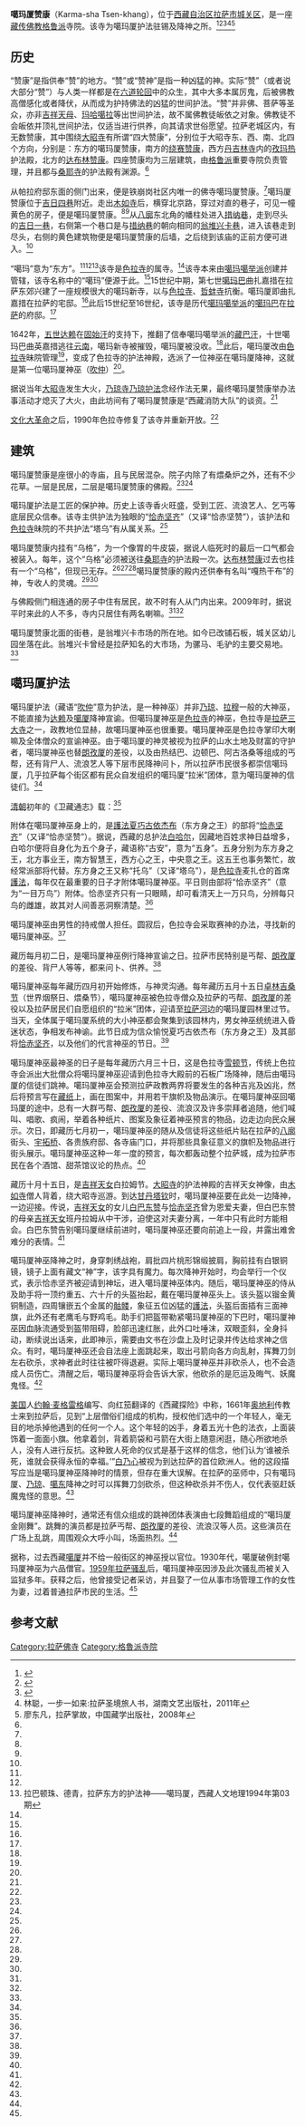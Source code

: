 {{Infobox Tibetan Buddhist monastery
|name = 噶玛厦赞康
|image =Karmashar temple.jpg
|alt = 
|caption = 噶玛厦赞康内的佛像
|t=
|w=
|to = 
|ipa={{IPA|}}
|z=
|thdl=
|e=
|tc=噶瑪廈贊康
|s=噶玛厦赞康
|p=
|m=
|k=
|pushpin_map = 
|latd =  | latm =  | lats =  | latNS = 
|longd=  | longm= | longs =| longEW = 
|iso_region = 
|map_caption = 
|mapsize = 
|location_country = 中国
|location = {{CHN}}[[西藏自治区|西藏自治区]][[拉萨市|拉萨市]][[城关区_(拉萨市)|城关区]]
|coordinates_display =
|founded_by = 
|date_founded =
|date_renovated =
|sect = [[格鲁派|格鲁派]]
|children =
|dedicated_to = 
|head_lama = 
|head_mgh =
|no._of_monks = 
|architecture = 
|festivals =
|footnotes = 
}}

'''噶玛厦赞康'''（Karma-sha Tsen-khang），位于[[西藏自治区|西藏自治区]][[拉萨市|拉萨市]][[城关区_(拉萨市)|城关区]]，是一座[[藏传佛教|藏传佛教]][[格鲁派|格鲁派]]寺院。该寺为噶玛厦护法驻锡及降神之所。<ref name=zmz>{{Cite web |url=http://www.mzb.com.cn/html/Home/report/405265-20001.htm |title=《拉萨河纪行》：老城·深巷·新生活，中国民族宗教网，2013-05-24 |accessdate=2013-08-08 |archive-date=2016-03-04 |archive-url=https://web.archive.org/web/20160304114509/http://www.mzb.com.cn/html/Home/report/405265-20001.htm |dead-url=no }}</ref><ref name=shiqi>{{Cite web |url=http://xz.people.com.cn/GB/147280/153596/9242231.html |title=拉萨净土17站，人民网，2009年05月05日 |access-date=2013年8月9日 |archive-url=https://web.archive.org/web/20160304114502/http://xz.people.com.cn/GB/147280/153596/9242231.html |archive-date=2016年3月4日 |dead-url=yes }}</ref><ref name=zgxz>{{Cite web |url=http://www.chinatibetnews.com/xizang/2010-05/12/content_463151.htm |title=拉萨老城里的小寺庙，中国西藏新闻网，2010年05月12日 |accessdate=2013年8月9日 |archive-date=2011年1月3日 |archive-url=https://web.archive.org/web/20110103190536/http://www.chinatibetnews.com/xizang/2010-05/12/content_463151.htm |dead-url=no }}</ref><ref name=lin>林聪，一步一如来:拉萨圣境旅人书，湖南文艺出版社，2011年</ref><ref name=liao>廖东凡，拉萨掌故，中国藏学出版社，2008年</ref>

==历史==
“赞康”是指供奉“赞”的地方。“赞”或“赞神”是指一种凶猛的神。实际“赞”（或者说大部分“赞”）与人类一样都是在[[六道轮回|六道轮回]]中的众生，其中大多本属厉鬼，后被佛教高僧感化或者降伏，从而成为护持佛法的凶猛的世间护法。“赞”并非佛、菩萨等圣众，亦非[[吉祥天母|吉祥天母]]、[[玛哈噶拉|玛哈噶拉]]等出世间护法，故不属佛教徒皈依之对象。佛教徒不会皈依并顶礼世间护法，仅适当进行供养，向其请求世俗愿望。拉萨老城区内，有无数赞康，其中围绕[[大昭寺|大昭寺]]有所谓“四大赞康”，分别位于大昭寺东、西、南、北四个方向，分别是：东方的噶玛厦赞康，南方的[[绕赛赞康|绕赛赞康]]，西方[[丹吉林寺|丹吉林寺]]内的[[孜玛热|孜玛热]]护法殿，北方的[[达布林赞康|达布林赞康]]。四座赞康均为三层建筑，由[[格鲁派|格鲁派]]重要寺院负责管理，并且都与[[桑耶寺|桑耶寺]]的护法殿有渊源。<ref name=lin/>

从帕拉府邸东面的侧门出来，便是铁崩岗社区内唯一的佛寺噶玛厦赞康。<ref name=zmz/>噶玛厦赞康位于[[吉日四巷|吉日四巷]]附近。走出[[木如寺|木如寺]]后，横穿北京路，穿过对直的巷子，可见一幢黄色的房子，便是噶玛厦赞康。<ref name=shiqi/><ref name=zgxz/>从[[八廓|八廓]]东北角的幡柱处进入[[措纳巷|措纳巷]]，走到尽头的[[吉日一巷|吉日一巷]]，右侧第一个巷口是与[[措纳巷|措纳巷]]的朝向相同的[[翁堆兴卡巷|翁堆兴卡巷]]，进入该巷走到尽头，右侧的黄色建筑物便是噶玛厦赞康的后墙，之后绕到该庙的正前方便可进入。<ref name=lin/>

“噶玛”意为“东方”。<ref name=shiqi/><ref name=zgxz/><ref>拉巴顿珠、德青，拉萨东方的护法神——噶玛厦，西藏人文地理1994年第03期</ref>该寺是[[色拉寺|色拉寺]]的属寺。<ref name=zgxz/>该寺本来由[[噶玛噶举派|噶玛噶举派]]创建并管辖，该寺名称中的“噶玛”便源于此。<ref name=lin/>15世纪中期，第七世[[噶玛巴|噶玛巴]]曲扎嘉措在拉萨东郊兴建了一座规模很大的噶玛新寺，以与[[色拉寺|色拉寺]]、[[哲蚌寺|哲蚌寺]]抗衡。噶玛厦即曲扎嘉措在拉萨的宅邸。<ref name=liao/>此后15世纪至16世纪，该寺是历代[[噶玛噶举派|噶玛噶举派]]的[[噶玛巴|噶玛巴]]在[[拉萨|拉萨]]的府邸。<ref name=lin/>

1642年，[[五世达赖|五世达赖]]在[[固始汗|固始汗]]的支持下，推翻了信奉噶玛噶举派的[[藏巴汗|藏巴汗]]，十世噶玛巴曲英嘉措逃往[[云南|云南]]，噶玛新寺被摧毁，噶玛厦被没收。<ref name=liao/>此后，噶玛厦改由[[色拉寺|色拉寺]]昧院管理<ref name=lin/>，变成了色拉寺的护法神殿，选派了一位神巫在噶玛厦降神，这就是第一位噶玛厦神巫（[[吹仲|吹仲]]）<ref name=liao/>。

据说当年[[大昭寺|大昭寺]]发生大火，[[乃琼寺|乃琼寺]][[乃琼护法|乃琼护法]]念经作法无果，最终噶玛厦赞康举办法事活动才熄灭了大火，由此坊间有了噶玛厦赞康是“西藏消防大队”的谈资。<ref name=zmz/>

[[文化大革命|文化大革命]]之后，1990年色拉寺修复了该寺并重新开放。<ref name=lin/>

==建筑==
噶玛厦赞康是座很小的寺庙，且与民居混杂。院子内除了有煨桑炉之外，还有不少花草。一层是民居，二层是噶玛厦赞康的佛殿。<ref name=shiqi/><ref name=zgxz/>

噶玛厦护法是工匠的保护神。历史上该寺香火旺盛，受到工匠、流浪艺人、乞丐等底层民众信奉。该寺主供护法为独眼的“[[恰赤坚齐|恰赤坚齐]]”（又译“恰赤坚赞”），该护法和[[色拉寺|色拉寺]]昧院的不共护法“塔乌”有从属关系。<ref name=lin/>

噶玛厦赞康内挂有“乌格”，为一个像胃的牛皮袋，据说人临死时的最后一口气都会被装入。每年，这个“乌格”必须被送往[[桑耶寺|桑耶寺]]的护法殿一次。[[达布林赞康|达布林赞康]]过去也挂有一个“乌格”，但现已无存。<ref name=shiqi/><ref name=zgxz/><ref name=lin/>噶玛厦赞康的殿内还供奉有名叫“嘎热干布”的神，专收人的灵魂。<ref name=shiqi/><ref name=zgxz/>

与佛殿侧门相连通的房子中住有居民，故不时有人从门内出来。2009年时，据说平时来此的人不多，寺内只居住有两名喇嘛。<ref name=shiqi/><ref name=zgxz/>

噶玛厦赞康北面的街巷，是翁堆兴卡市场的所在地。如今已改铺石板，城关区幼儿园坐落在此。翁堆兴卡曾经是拉萨知名的大市场，为骡马、毛驴的主要交易地。<ref name=zmz/>

==噶玛厦护法==
噶玛厦护法（藏语“[[吹仲|吹仲]]”意为护法，是一种神巫）并非[[乃琼护法|乃琼]]、[[拉穆护法|拉穆]]一般的大神巫，不能直接为[[达赖|达赖]]及[[噶厦|噶厦]]降神宣谕。但噶玛厦神巫是[[色拉寺|色拉寺]]的神巫，色拉寺是[[拉萨三大寺|拉萨三大寺]]之一，政教地位显赫，故噶玛厦神巫也很重要。噶玛厦神巫是色拉寺掌印大喇嘛及全体僧众的宣谕神巫。由于噶玛厦的神灵被视为拉萨的山水土地及财富的守护者，噶玛厦神巫也替[[朗孜厦|朗孜厦]]的差役，以及由热结巴、边顿巴、阿古洛桑等组成的丐帮，还有背尸人、流浪艺人等下层市民降神问卜，所以拉萨市民很多都崇信噶玛厦，几乎拉萨每个街区都有民众自发组织的噶玛厦“拉米”团体，意为噶玛厦神的信徒们。<ref name=liao/>

[[清朝|清朝]]初年的《卫藏通志》载：<ref name=liao/>
{{引用|噶玛厦寺在[[大昭寺|大昭]]东半里许。寺内塑神像，狰狞恶煞，内居护法，乃喇嘛装束，仍娶妻生子，世传其术，即内地之巫类也。每月初二、十六日下神，头戴金盔，上插鸡羽，高约二三尺，穿甲，背插小旗五面，周身以白[[哈达|哈达]]结束，足穿虎皮靴，手执弓刀，登坐法坛，凡人叩问吉凶，托神言判断祸福，出则人从装束鬼怪，执旗鸣鼓钹导引之。}}

附体在噶玛厦神巫身上的，是[[護法神|護法]][[夏巧古依杰布|夏巧古依杰布]]（东方身之王）的部将“[[恰赤坚齐|恰赤坚齐]]”（又译“恰赤坚赞”）。据说，西藏的总护法[[白哈尔|白哈尔]]，因藏地百姓求神日益增多，白哈尔便将自身化为五个身子，藏语称“古安”，意为“五身”。五身分别为东方身之王，北方事业王，南方智慧王，西方心之王，中央意之王。这五王也事务繁忙，故经常派部将代替。东方身之王又称“托乌”（又译“塔乌”），是[[色拉寺|色拉寺]]麦扎仓的首席[[護法神|護法]]，每年仅在最重要的日子才附体噶玛厦神巫。平日则由部将“恰赤坚齐”（意为“一目万鸟”）附体。恰赤坚齐只有一只眼睛，却可看清天上一万只鸟，分辨每只鸟的雌雄，故其对人间善恶洞察清楚。<ref name=liao/>

噶玛厦神巫由男性的持戒僧人担任。圆寂后，色拉寺会采取赛神的办法，寻找新的噶玛厦神巫。<ref name=liao/>

藏历每月初二日，是噶玛厦神巫例行降神宣谕之日。拉萨市民特别是丐帮、[[朗孜厦|朗孜厦]]的差役、背尸人等等，都来问卜、供养。<ref name=liao/>

噶玛厦神巫每年藏历四月初开始修炼，与神灵沟通。每年藏历五月十五日[[卓林吉桑节|卓林吉桑节]]（世界烟祭日、煨桑节），噶玛厦神巫被色拉寺僧众及拉萨的丐帮、[[朗孜厦|朗孜厦]]的差役以及拉萨居民们自愿组织的“拉米”团体，迎请至[[拉萨河|拉萨河]]边的噶玛厦园林里过节。当天，全体属于噶玛厦系统的大小神巫都会聚集到该园林内，男女神巫统统进入昏迷状态，争相发布神谕。此节日成为信众愉悦夏巧古依杰布（东方身之王）及其部将[[恰赤坚齐|恰赤坚齐]]，以及他们的代言神巫的节日。<ref name=liao/>

噶玛厦神巫最神圣的日子是每年藏历六月三十日，这是色拉寺[[雪顿节|雪顿节]]，传统上色拉寺会派出大批僧众将噶玛厦神巫迎请到色拉寺大殿前的石板广场降神，随后由噶玛厦的信徒们跳神。噶玛厦神巫会预测拉萨政教两界将要发生的各种吉兆及凶兆，然后将预言写在[[藏纸|藏纸]]上，画在图案中，并用若干旗帜及物品演示。在噶玛厦神巫回噶玛厦的途中，总有一大群丐帮、[[朗孜厦|朗孜厦]]的差役、流浪汉及许多崇拜者追随，他们喊叫、唱歌、疯闹，举着各种纸片、图案及象征着神巫预言的物品，边走边向民众展示。次日，即藏历七月初一，噶玛厦神巫的随从及信徒将这些纸片贴在拉萨的[[八廓|八廓]]街头、[[宇拓桥|宇拓桥]]、各贵族府邸、各寺庙门口，并将那些具象征意义的旗帜及物品进行街头展示。噶玛厦神巫这种一年一度的预言，每次都轰动整个拉萨城，成为拉萨市民在各个酒馆、甜茶馆议论的热点。<ref name=liao/>

藏历十月十五日，是[[吉祥天女|吉祥天女]]白拉姆节。[[大昭寺|大昭寺]]的护法神殿的吉祥天女神像，由[[木如寺|木如寺]]僧人背着，绕大昭寺巡游。到达[[甘丹塔钦|甘丹塔钦]]时，噶玛厦神巫要在此处一边降神，一边迎接。传说，[[吉祥天女|吉祥天女]]的女儿[[白巴东赞|白巴东赞]]与[[恰赤坚齐|恰赤坚齐]]曾为恩爱夫妻，但白巴东赞的母亲[[吉祥天女|吉祥天女]]班丹拉姆从中干涉，迫使这对夫妻分离，一年中只有此时方能相会。白巴东赞告别噶玛厦继续前进时，噶玛厦神巫还要向前追上一段，并露出难舍难分的表情。<ref name=liao/>

噶玛厦神巫降神之时，身穿刺绣战袍，肩批四片桃形锦缎披肩，胸前挂有白银铜镜，镜子上面有藏文“神”字，该字具有魔力。每次降神开始时，均会举行一个仪式，表示恰赤坚齐被迎请到神坛，进入噶玛厦神巫体内。随后，噶玛厦神巫的侍从及助手将一顶约重五、六十斤的头盔抬起，戴在噶玛厦神巫头上。该头盔以镏金黄铜制造，四周镶嵌五个金属的[[骷髅|骷髅]]，象征五位凶猛的[[護法神|護法]]，头盔后面插有三面神旗，此外还有老鹰毛与野鸡毛。助手们把盔带勒紧噶玛厦神巫的下巴时，噶玛厦神巫因血脉流通受到盔带阻碍，脸部迅速红胀，此外口吐唾沫，双眼歪斜，全身抖动，断续说出话来，此即神示，需要由文书在沙盘上及时记录并传达给求神之信众。有时，噶玛厦神巫还会自法座上面跳起来，取出弓箭向各方向乱射，挥舞刀剑左右砍杀，求神者此时往往被吓得退避。实际上噶玛厦神巫并非砍杀人，也不会造成人员伤亡。清醒之后，噶玛厦神巫将会告诉大家，他砍杀的是厄运及晦气、妖魔鬼怪。<ref name=liao/>

[[美国|美国]]人[[约翰·麦格雷格|约翰·麦格雷格]]编写、向红笳翻译的《西藏探险》中称，1661年[[奥地利|奥地利]]传教士{{tsl|en|Johann Grueber|白乃心}}来到拉萨后，见到“上层僧俗们组成的机构，授权他们选中的一个年轻人，毫无目的地杀掉他遇到的任何一个人。这个年轻的凶手，身着五光十色的法衣，上面装饰着一面面小旗。他拿着剑，背着箭袋和弓箭在大街上随意闲逛，随心所欲地杀人，没有人进行反抗。这种致人死命的仪式是基于这样的信念，他们认为‘谁被杀死，谁就会获得永恒的幸福。’”[[白乃心|白乃心]]被视为到达拉萨的首位欧洲人。他的这段描写应当是噶玛厦神巫降神时的情景，但存在重大误解。在拉萨的巫师中，只有噶玛厦、[[乃琼护法|乃琼]]、[[噶东护法|噶东]]降神之时可以挥舞刀剑砍杀，但这种砍杀并不伤人，仅代表驱赶妖魔鬼怪的意思。<ref name=liao/>

噶玛厦神巫降神时，通常还有信众组成的跳神团体表演由七段舞蹈组成的“噶玛厦金刚舞”。跳舞的演员都是拉萨丐帮、[[朗孜厦|朗孜厦]]的差役、流浪汉等人员。这些演员在广场上乱跳，周围观众大呼小叫，场面热烈。<ref name=liao/>

据称，过去西藏[[噶厦|噶厦]]并不给一般街区的神巫授以官位。1930年代，噶厦破例封噶玛厦神巫为六品僧官。[[1959年藏区骚乱|1959年拉萨骚乱]]后，噶玛厦神巫因涉及此次骚乱而被关入监狱多年。获释之后，他曾接受记者采访，并且娶了一位从事市场管理工作的女性为妻，过着普通拉萨市民的生活。<ref name=liao/>

==参考文献==
{{reflist}}

{{拉萨地标}}
[[Category:拉萨佛寺|Category:拉萨佛寺]]
[[Category:格魯派寺院|Category:格魯派寺院]]